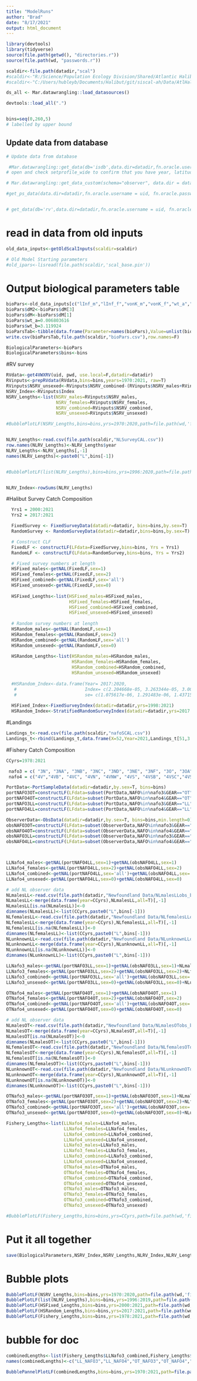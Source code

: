 ```yaml
---
title: "ModelRuns"
author: "Brad"
date: "8/17/2021"
output: html_document
---
```


```r
library(devtools)
library(tidyverse)
source(file.path(getwd(), "directories.r"))
source(file.path(wd, "passwords.r")) 

scaldir<-file.path(datadir,"scal")
#scaldir<-"R:/Science/Population Ecology Division/Shared/Atlantic Halibut/Assessments & Updates/2021 Framework/Data/Model Inputs"
#scaldir<-"C:/Users/hubleyb/Documents/Halibut/git/siscal-ah/Data/AtlHal"

ds_all <- Mar.datawrangling::load_datasources()

devtools::load_all(".")


bins=seq(0,260,5)
# labelled by upper bound

```


## Update data from database 

```r


# Update data from database 

 #Mar.datawrangling::get_data(db='isdb',data.dir=datadir,fn.oracle.username = uid, fn.oracle.password = pwd, fn.oracle.dsn = 'ptran',usepkg='roracle',force.extract=T)
# open and check setprofile_wide to confirm that you have year, latitude & longitude

# Mar.datawrangling::get_data_custom(schema="observer", data.dir = datadir, tables = c("ISFISHLENGTHS","ISSAMPLES"), usepkg = "roracle", fn.oracle.dsn= "PTRAN", fn.oracle.username=uid, fn.oracle.password =pwd)

#get_ps_data(data.dir=datadir,fn.oracle.username = uid, fn.oracle.password = pwd, fn.oracle.dsn = 'ptran',usepkg='roracle',force.extract=T)


# get_data(db='rv',data.dir=datadir,fn.oracle.username = uid, fn.oracle.password = pwd, fn.oracle.dsn = 'ptran',usepkg='roracle',force.extract=T)


```


# read in data from old inputs

```r
old_data_inputs<-getOldScalInputs(scaldir=scaldir)

# Old Model Starting parameters
#old_ipars<-lisread(file.path(scaldir,'scal_base.pin'))

```



# Output biological parameters table
```r
bioPars<-old_data_inputs[c("lInf_m","lInf_f","vonK_m","vonK_f","wt_a","wt_b","aMat_50","aMat_95","prior_initM","dM")]
bioPars$dM2<-bioPars$dM[3]
bioPars$dM<-bioPars$dM[1]
bioPars$wt_a=0.006803616
bioPars$wt_b=3.119924
bioParsTab<-tibble(data.frame(Parameter=names(bioPars),Value=unlist(bioPars)))
write.csv(bioParsTab,file.path(scaldir,"bioPars.csv"),row.names=F)

BiologicalParameters<-bioPars
BiologicalParameters$bins<-bins
```

#RV survey

```r

RVdata<-get4VWXRV(uid, pwd, use.local=F,datadir=datadir)
RVinputs<-prepRVdata(RVdata,bins=bins,years=1970:2021, raw=T)
RVinputs$NSRV_unsexed<-RVinputs$NSRV_combined-(RVinputs$NSRV_males+RVinputs$NSRV_females) # unsexed
NSRV_Index<-RVinputs$Index
NSRV_Lengths<-list(NSRV_males=RVinputs$NSRV_males,
                   NSRV_females=RVinputs$NSRV_females,
                   NSRV_combined=RVinputs$NSRV_combined,
                   NSRV_unsexed=RVinputs$NSRV_unsexed)

#BubblePlotLF(NSRV_Lengths,bins=bins,yrs=1970:2020,path=file.path(wd,'figures'),filen='RVSurvey',inches=0.3)


NLRV_Lengths<-read.csv(file.path(scaldir,"NLSurveyCAL.csv"))
row.names(NLRV_Lengths)<-NLRV_Lengths$year
NLRV_Lengths<-NLRV_Lengths[,-1]
names(NLRV_Lengths)<-paste0("L",bins[-1])


#BubblePlotLF(list(NLRV_Lengths),bins=bins,yrs=1996:2020,path=file.path(wd,'figures'),filen='NLRVSurvey',inches=0.3)


NLRV_Index<-rowSums(NLRV_Lengths)

```



#Halibut Survey Catch Composition
```r
  Yrs1 = 2000:2021        
  Yrs2 = 2017:2021        

  FixedSurvey <- FixedSurveyData(datadir=datadir, bins=bins,by.sex=T)
  RandomSurvey <- RandomSurveyData(datadir=datadir,bins=bins,by.sex=T)

  # Construct CLF
  FixedLF <- constructLF(LFdata=FixedSurvey,bins=bins, Yrs = Yrs1)
  RandomLF <- constructLF(LFdata=RandomSurvey,bins=bins, Yrs = Yrs2)

  # Fixed survey numbers at length    
  HSFixed_males<-getNAL(FixedLF,sex=1)
  HSFixed_females<-getNAL(FixedLF,sex=2)
  HSFixed_combined<-getNAL(FixedLF,sex='all')
  HSFixed_unsexed<-getNAL(FixedLF,sex=0)
  
  HSFixed_Lengths<-list(HSFixed_males=HSFixed_males,
                        HSFixed_females=HSFixed_females,
                        HSFixed_combined=HSFixed_combined,
                        HSFixed_unsexed=HSFixed_unsexed)
  
  # Random survey numbers at length    
  HSRandom_males<-getNAL(RandomLF,sex=1)
  HSRandom_females<-getNAL(RandomLF,sex=2)
  HSRandom_combined<-getNAL(RandomLF,sex='all')
  HSRandom_unsexed<-getNAL(RandomLF,sex=0)
  
  HSRandom_Lengths<-list(HSRandom_males=HSRandom_males,
                         HSRandom_females=HSRandom_females,
                         HSRandom_combined=HSRandom_combined,
                         HSRandom_unsexed=HSRandom_unsexed)
  
  #HSRandom_Index<-data.frame(Year= 2017:2020,
   #                          Index= c(2.204668e-05, 3.263344e-05, 3.004447e-05, 1.819697e-05), 
   #                          se= c(1.075617e-06, 1.291483e-06, 1.437159e-06, 8.738080e-07))
  
  HSFixed_Index<-FixedSurveyIndex(datadir=datadir,yrs=1998:2021)
  HSRandom_Index<-StratifiedRandomSurveyIndex(datadir=datadir,yrs=2017:2021)


```

#Landings
```r
Landings_t<-read.csv(file.path(scaldir,"nafoSCAL.csv"))
Landings_t<-rbind(Landings_t,data.frame(X=52,Year=2021,Landings_t[51,3:6]))
```


#Fishery Catch Composition
```r
CCyrs=1978:2021

 nafo3 = c( "3N", "3NA", "3NB", "3NC", "3ND", "3NE", "3NF", "3O", "3OA", "3OC", "3OD", "3OE", "3PS", "3U")
 nafo4 = c("4V","4VB", "4VC", "4VN", "4VNW", "4VS", "4VSB", "4VSC","4VSW","4VW","4VX", "4W", "4WD", "4WE", "4WF", "4WG", "4WH", "4WJ", "4WK", "4WL", "4WM","4WX","4XMNOPQ", "4X", "4XL", "4XM", "4XN", "4XO", "4XP", "4XQ", "4XR", "4XU", "4XS", "4XRS", "5YB", "5ZJ", "5ZM", "5ZN","5ZEJ")

PortData<-PortSampleData(datadir=datadir,by.sex=T, bins=bins)
portNAFO3OT=constructLF(LFdata=subset(PortData,NAFO%in%nafo3&GEAR=="OT"),bins=bins, Yrs = CCyrs)
portNAFO4OT=constructLF(LFdata=subset(PortData,NAFO%in%nafo4&GEAR=="OT"),bins=bins, Yrs = CCyrs)
portNAFO3LL=constructLF(LFdata=subset(PortData,NAFO%in%nafo3&GEAR=="LL"),bins=bins, Yrs = CCyrs)
portNAFO4LL=constructLF(LFdata=subset(PortData,NAFO%in%nafo4&GEAR=="LL"),bins=bins, Yrs = CCyrs)

ObserverData<-ObsData(datadir=datadir,by.sex=T, bins=bins,min.length=0)
obsNAFO3OT=constructLF(LFdata=subset(ObserverData,NAFO%in%nafo3&GEAR=="OT"),bins=bins, Yrs = CCyrs)
obsNAFO4OT=constructLF(LFdata=subset(ObserverData,NAFO%in%nafo4&GEAR=="OT"),bins=bins, Yrs = CCyrs)
obsNAFO3LL=constructLF(LFdata=subset(ObserverData,NAFO%in%nafo3&GEAR=="LL"),bins=bins, Yrs = CCyrs)
obsNAFO4LL=constructLF(LFdata=subset(ObserverData,NAFO%in%nafo4&GEAR=="LL"),bins=bins, Yrs = CCyrs)



LLNafo4_males<-getNAL(portNAFO4LL,sex=1)+getNAL(obsNAFO4LL,sex=1)
LLNafo4_females<-getNAL(portNAFO4LL,sex=2)+getNAL(obsNAFO4LL,sex=2)
LLNafo4_combined<-getNAL(portNAFO4LL,sex='all')+getNAL(obsNAFO4LL,sex='all')
LLNafo4_unsexed<-getNAL(portNAFO4LL,sex=0)+getNAL(obsNAFO4LL,sex=0)

# add NL observer data
NLmalesLL<-read.csv(file.path(datadir,"Newfoundland Data/NLmalesLLobs_binned2022.csv"))
NLmalesLL<-merge(data.frame(year=CCyrs),NLmalesLL,all=T)[,-1]
NLmalesLL[is.na(NLmalesLL)]<-0
dimnames(NLmalesLL)<-list(CCyrs,paste0("L",bins[-1]))
NLfemalesLL<-read.csv(file.path(datadir,"Newfoundland Data/NLfemalesLLobs_binned2022.csv"))
NLfemalesLL<-merge(data.frame(year=CCyrs),NLfemalesLL,all=T)[,-1]
NLfemalesLL[is.na(NLfemalesLL)]<-0
dimnames(NLfemalesLL)<-list(CCyrs,paste0("L",bins[-1]))
NLunknownLL<-read.csv(file.path(datadir,"Newfoundland Data/NLunknownLLobs_binned2022.csv"))
NLunknownLL<-merge(data.frame(year=CCyrs),NLunknownLL,all=T)[,-1]
NLunknownLL[is.na(NLunknownLL)]<-0
dimnames(NLunknownLL)<-list(CCyrs,paste0("L",bins[-1]))

LLNafo3_males<-getNAL(portNAFO3LL,sex=1)+getNAL(obsNAFO3LL,sex=1)+NLmalesLL
LLNafo3_females<-getNAL(portNAFO3LL,sex=2)+getNAL(obsNAFO3LL,sex=2)+NLfemalesLL
LLNafo3_combined<-getNAL(portNAFO3LL,sex='all')+getNAL(obsNAFO3LL,sex='all')+NLmalesLL+NLfemalesLL+NLunknownLL
LLNafo3_unsexed<-getNAL(portNAFO3LL,sex=0)+getNAL(obsNAFO3LL,sex=0)+NLunknownLL

OTNafo4_males<-getNAL(portNAFO4OT,sex=1)+getNAL(obsNAFO4OT,sex=1)
OTNafo4_females<-getNAL(portNAFO4OT,sex=2)+getNAL(obsNAFO4OT,sex=2)
OTNafo4_combined<-getNAL(portNAFO4OT,sex='all')+getNAL(obsNAFO4OT,sex='all')
OTNafo4_unsexed<-getNAL(portNAFO4OT,sex=0)+getNAL(obsNAFO4OT,sex=0)

# add NL observer data
NLmalesOT<-read.csv(file.path(datadir,"Newfoundland Data/NLmalesOTobs_binned2022.csv"))
NLmalesOT<-merge(data.frame(year=CCyrs),NLmalesOT,all=T)[,-1]
NLmalesOT[is.na(NLmalesOT)]<-0
dimnames(NLmalesOT)<-list(CCyrs,paste0("L",bins[-1]))
NLfemalesOT<-read.csv(file.path(datadir,"Newfoundland Data/NLfemalesOTobs_binned2022.csv"))
NLfemalesOT<-merge(data.frame(year=CCyrs),NLfemalesOT,all=T)[,-1]
NLfemalesOT[is.na(NLfemalesOT)]<-0
dimnames(NLfemalesOT)<-list(CCyrs,paste0("L",bins[-1]))
NLunknownOT<-read.csv(file.path(datadir,"Newfoundland Data/NLunknownOTobs_binned2022.csv"))
NLunknownOT<-merge(data.frame(year=CCyrs),NLunknownOT,all=T)[,-1]
NLunknownOT[is.na(NLunknownOT)]<-0
dimnames(NLunknownOT)<-list(CCyrs,paste0("L",bins[-1]))

OTNafo3_males<-getNAL(portNAFO3OT,sex=1)+getNAL(obsNAFO3OT,sex=1)+NLmalesOT
OTNafo3_females<-getNAL(portNAFO3OT,sex=2)+getNAL(obsNAFO3OT,sex=2)+NLfemalesOT
OTNafo3_combined<-getNAL(portNAFO3OT,sex='all')+getNAL(obsNAFO3OT,sex='all')+NLmalesOT+NLfemalesOT+NLunknownOT
OTNafo3_unsexed<-getNAL(portNAFO3OT,sex=0)+getNAL(obsNAFO3OT,sex=0)+NLunknownOT

Fishery_Lengths<-list(LLNafo4_males=LLNafo4_males,
                      LLNafo4_females=LLNafo4_females,
                      LLNafo4_combined=LLNafo4_combined,
                      LLNafo4_unsexed=LLNafo4_unsexed, 
                      LLNafo3_males=LLNafo3_males,
                      LLNafo3_females=LLNafo3_females,
                      LLNafo3_combined=LLNafo3_combined,
                      LLNafo4_unsexed=LLNafo4_unsexed,  
                      OTNafo4_males=OTNafo4_males,
                      OTNafo4_females=OTNafo4_females,
                      OTNafo4_combined=OTNafo4_combined, 
                      OTNafo4_unsexed=OTNafo4_unsexed, 
                      OTNafo3_males=OTNafo3_males,
                      OTNafo3_females=OTNafo3_females,
                      OTNafo3_combined=OTNafo3_combined, 
                      OTNafo3_unsexed=OTNafo3_unsexed) 

#BubblePlotLF(Fishery_Lengths,bins=bins,yrs=CCyrs,path=file.path(wd,'figures'),filen='Commercial',inches=0.3)

```

# Put it all together
```r

save(BiologicalParameters,NSRV_Index,NSRV_Lengths,NLRV_Index,NLRV_Lengths,HSFixed_Index,HSFixed_Lengths,HSRandom_Index,HSRandom_Lengths,Landings_t,Fishery_Lengths,file=file.path(scaldir,"SCALmodeldata2021.rdata"))

```


# Bubble plots
```r

BubblePlotLF(NSRV_Lengths,bins=bins,yrs=1970:2020,path=file.path(wd,'figures'),filen='NSRVSurvey',inches=0.3,graphic='png')
BubblePlotLF(list(NLRV_Lengths),bins=bins,yrs=1996:2019,path=file.path(wd,'figures'),filen='NLRVSurvey',inches=0.3,graphic='png')
BubblePlotLF(HSFixed_Lengths,bins=bins,yrs=2000:2021,path=file.path(wd,'figures'),filen='FixedSurvey',inches=0.3,graphic='png')
BubblePlotLF(HSRandom_Lengths,bins=bins,yrs=2017:2021,path=file.path(wd,'figures'),filen='RandomSurvey',inches=0.3,graphic='png')
BubblePlotLF(Fishery_Lengths,bins=bins,yrs=1978:2021,path=file.path(wd,'figures'),filen='Commercial',inches=0.3,graphic='png')


```

# bubble for doc
```r
combinedLengths<-list(Fishery_Lengths$LLNafo3_combined,Fishery_Lengths$LLNafo4_combined,Fishery_Lengths$OTNafo3_combined,Fishery_Lengths$OTNafo4_combined,NSRV_Lengths$NSRV_combined,HSFixed_Lengths$HSFixed_combined,HSRandom_Lengths$HSRandom_combined)
names(combinedLengths)<-c("LL_NAFO3","LL_NAFO4","OT_NAFO3","OT_NAFO4","RV_4VWX","HS_Fixed","HS_Random")

BubblePannelPlotLF(combinedLengths,bins=bins,yrs=1970:2021,path=file.path(wd,'figures'),filen='Combined',inches=0.1,graphic='png',ht=11,wd=8)

```

